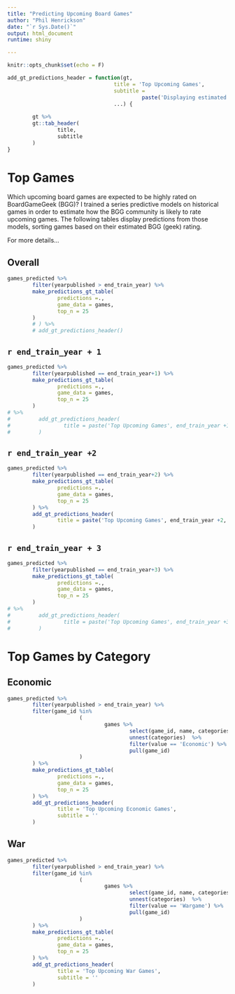 ```yaml
---
title: "Predicting Upcoming Board Games"
author: "Phil Henrickson"
date: "`r Sys.Date()`"
output: html_document
runtime: shiny

---
```


```r

knitr::opts_chunk$set(echo = F)

```


```r

add_gt_predictions_header = function(gt,
                                  title = 'Top Upcoming Games',
                                  subtitle = 
                                           paste('Displaying estimated BoardGameGeek ratings for upcoming board games. Games ranked based on estimated geek rating, which is a combination of their estimated average rating and estimated number of user ratings. Predictions from models trained on games released through', end_train_year),
                                  ...) {
        
        gt %>%
        gt::tab_header(
                title,
                subtitle
        )
}

```

# Top Games

Which upcoming board games are expected to be highly rated on BoardGameGeek (BGG)? I trained a series predictive models on historical games in order to estimate how the BGG community is likely to rate upcoming games. The following tables display predictions from those models, sorting games based on their estimated BGG (geek) rating.

For more details...

## Overall

```r

games_predicted %>%
        filter(yearpublished > end_train_year) %>%
        make_predictions_gt_table(
                predictions =.,
                game_data = games,
                top_n = 25
        )
        # ) %>%
        # add_gt_predictions_header()

```


## `r end_train_year + 1`

```r

games_predicted %>%
        filter(yearpublished == end_train_year+1) %>%
        make_predictions_gt_table(
                predictions =.,
                game_data = games,
                top_n = 25
        ) 
# %>%
#         add_gt_predictions_header(
#                 title = paste('Top Upcoming Games', end_train_year +1, sep = " - ")
#         )

```

## `r end_train_year +2`

```r

games_predicted %>%
        filter(yearpublished == end_train_year+2) %>%
        make_predictions_gt_table(
                predictions =.,
                game_data = games,
                top_n = 25
        ) %>%
        add_gt_predictions_header(
                title = paste('Top Upcoming Games', end_train_year +2, sep = " - ")
        )

```

## `r end_train_year + 3`
        
```r

games_predicted %>%
        filter(yearpublished == end_train_year+3) %>%
        make_predictions_gt_table(
                predictions =.,
                game_data = games,
                top_n = 25
        )
# %>%
#         add_gt_predictions_header(
#                 title = paste('Top Upcoming Games', end_train_year +3, sep = " - ")
#         )
```
        

# Top Games by Category

## Economic

```r

games_predicted %>%
        filter(yearpublished > end_train_year) %>%
        filter(game_id %in%
                       (
                               games %>%
                                       select(game_id, name, categories) %>%
                                       unnest(categories)  %>%
                                       filter(value == 'Economic') %>%
                                       pull(game_id)
                       )
        ) %>%
        make_predictions_gt_table(
                predictions =.,
                game_data = games,
                top_n = 25
        ) %>%
        add_gt_predictions_header(
                title = 'Top Upcoming Economic Games',
                subtitle = ''
        )

```

## War

```r

games_predicted %>%
        filter(yearpublished > end_train_year) %>%
        filter(game_id %in%
                       (
                               games %>%
                                       select(game_id, name, categories) %>%
                                       unnest(categories)  %>%
                                       filter(value == 'Wargame') %>%
                                       pull(game_id)
                       )
        ) %>%
        make_predictions_gt_table(
                predictions =.,
                game_data = games,
                top_n = 25
        ) %>%
        add_gt_predictions_header(
                title = 'Top Upcoming War Games',
                subtitle = ''
        )

```

<!-- ### Abstract -->

<!-- ```{r abstract } -->

<!-- games_predicted %>% -->
<!--         filter(yearpublished > end_train_year) %>% -->
<!--         filter(game_id %in% -->
<!--                        ( -->
<!--                                games %>% -->
<!--                                        select(game_id, name, categories) %>% -->
<!--                                        unnest(categories)  %>% -->
<!--                                        filter(value == 'Abstract Strategy') %>% -->
<!--                                        pull(game_id) -->
<!--                        ) -->
<!--         ) %>% -->
<!--         make_predictions_gt_table( -->
<!--                 predictions =., -->
<!--                 game_data = games, -->
<!--                 top_n = 25 -->
<!--         ) %>% -->
<!--         add_gt_predictions_header( -->
<!--                 title = 'Top Upcoming Abstract Games', -->
<!--                 subtitle = '' -->
<!--         ) -->


<!-- ``` -->

<!-- ### Party -->

<!-- ```{r party} -->

<!-- games_predicted %>% -->
<!--         filter(yearpublished > end_train_year) %>% -->
<!--         filter(game_id %in% -->
<!--                        ( -->
<!--                                games %>% -->
<!--                                        select(game_id, name, categories) %>% -->
<!--                                        unnest(categories)  %>% -->
<!--                                        filter(value == 'Party Game') %>% -->
<!--                                        pull(game_id) -->
<!--                        ) -->
<!--         ) %>% -->
<!--         make_predictions_gt_table( -->
<!--                 predictions =., -->
<!--                 game_data = games, -->
<!--                 top_n = 25 -->
<!--         ) %>% -->
<!--         add_gt_predictions_header( -->
<!--                 title = 'Top Upcoming Party Games' -->
<!--         ) -->

<!-- ``` -->

<!-- ### Dexterity -->

<!-- ```{r dexterity} -->

<!-- games_predicted %>% -->
<!--         filter(yearpublished > end_train_year) %>% -->
<!--         filter(game_id %in% -->
<!--                        ( -->
<!--                                games %>% -->
<!--                                        select(game_id, name, categories) %>% -->
<!--                                        unnest(categories)  %>% -->
<!--                                        filter(value == 'Action / Dexterity') %>% -->
<!--                                        pull(game_id) -->
<!--                        ) -->
<!--         ) %>% -->
<!--         make_predictions_gt_table( -->
<!--                 predictions =., -->
<!--                 game_data = games, -->
<!--                 top_n = 25 -->
<!--         ) %>% -->
<!--         add_gt_predictions_header( -->
<!--                 title = 'Top Upcoming Action / Dexterity' -->
<!--         ) -->

<!-- ``` -->

<!-- ### Two Player -->

<!-- ```{r two player} -->

<!-- games_predicted %>% -->
<!--         filter(yearpublished > end_train_year) %>% -->
<!--         filter(game_id %in% -->
<!--                        ( -->
<!--                                games %>% -->
<!--                                        select(game_id, name, families) %>% -->
<!--                                        unnest(families)  %>% -->
<!--                                        filter(family_value == 'Two Player Only Games') %>% -->
<!--                                        pull(game_id) -->
<!--                        ) -->
<!--         ) %>% -->
<!--         make_predictions_gt_table( -->
<!--                 predictions =., -->
<!--                 game_data = games, -->
<!--                 top_n = 25 -->
<!--         ) %>% -->
<!--         add_gt_predictions_header( -->
<!--                 title = 'Top Upcoming Two Player Only Games' -->
<!--         ) -->

<!-- ``` -->


<!-- ### Card -->

<!-- ```{r} -->


<!-- games_predicted %>% -->
<!--         filter(yearpublished > end_train_year) %>% -->
<!--         filter(game_id %in% -->
<!--                        ( -->
<!--                                games %>% -->
<!--                                        select(game_id, name, categories) %>% -->
<!--                                        unnest(categories)  %>% -->
<!--                                        filter(value == 'Card Game') %>% -->
<!--                                        pull(game_id) -->
<!--                        ) -->
<!--         ) %>% -->
<!--         make_predictions_gt_table( -->
<!--                 predictions =., -->
<!--                 game_data = games, -->
<!--                 top_n = 25 -->
<!--         ) %>% -->
<!--         add_gt_predictions_header( -->
<!--                 title = 'Top Upcoming Card Games' -->
<!--         ) -->

<!-- ``` -->

<!-- ### Dice -->

<!-- ```{r} -->

<!-- games_predicted %>% -->
<!--         filter(yearpublished > end_train_year) %>% -->
<!--         filter(game_id %in% -->
<!--                        ( -->
<!--                                games %>% -->
<!--                                        select(game_id, name, categories) %>% -->
<!--                                        unnest(categories)  %>% -->
<!--                                        filter(value == 'Dice') %>% -->
<!--                                        pull(game_id) -->
<!--                        ) -->
<!--         ) %>% -->
<!--         make_predictions_gt_table( -->
<!--                 predictions =., -->
<!--                 game_data = games, -->
<!--                 top_n = 25 -->
<!--         ) %>% -->
<!--         add_gt_predictions_header( -->
<!--                 title = 'Top Upcoming Dice Games' -->
<!--         ) -->


<!-- ``` -->


<!-- ## Genre -->

<!-- ### Fantasy -->

<!-- ```{r fantasy} -->

<!-- games_predicted %>% -->
<!--         filter(yearpublished > end_train_year) %>% -->
<!--         filter(game_id %in% -->
<!--                        ( -->
<!--                                games %>% -->
<!--                                        select(game_id, name, categories) %>% -->
<!--                                        unnest(categories)  %>% -->
<!--                                        filter(value == 'Fantasy') %>% -->
<!--                                        pull(game_id) -->
<!--                        ) -->
<!--         ) %>% -->
<!--         make_predictions_gt_table( -->
<!--                 predictions =., -->
<!--                 game_data = games, -->
<!--                 top_n = 25 -->
<!--         ) %>% -->
<!--         add_gt_predictions_header( -->
<!--                 title = 'Top Upcoming Fantasy Games' -->
<!--         ) -->


<!-- ``` -->


<!-- ### Science Fiction -->

<!-- ```{r sci fi} -->

<!-- games_predicted %>% -->
<!--         filter(yearpublished > end_train_year) %>% -->
<!--         filter(game_id %in% -->
<!--                        ( -->
<!--                                games %>% -->
<!--                                        select(game_id, name, categories) %>% -->
<!--                                        unnest(categories)  %>% -->
<!--                                        filter(value == 'Science Fiction') %>% -->
<!--                                        pull(game_id) -->
<!--                        ) -->
<!--         ) %>% -->
<!--         make_predictions_gt_table( -->
<!--                 predictions =., -->
<!--                 game_data = games, -->
<!--                 top_n = 25 -->
<!--         ) %>% -->
<!--         add_gt_predictions_header( -->
<!--                 title = 'Top Upcoming Science Fiction Games' -->
<!--         ) -->


<!-- ``` -->

<!-- ### Adventure -->

<!-- ```{r adventure} -->

<!-- games_predicted %>% -->
<!--         filter(yearpublished > end_train_year) %>% -->
<!--         filter(game_id %in% -->
<!--                        ( -->
<!--                                games %>% -->
<!--                                        select(game_id, name, categories) %>% -->
<!--                                        unnest(categories)  %>% -->
<!--                                        filter(value == 'Adventure') %>% -->
<!--                                        pull(game_id) -->
<!--                        ) -->
<!--         ) %>% -->
<!--         make_predictions_gt_table( -->
<!--                 predictions =., -->
<!--                 game_data = games, -->
<!--                 top_n = 25 -->
<!--         ) %>% -->
<!--         add_gt_predictions_header( -->
<!--                 title = 'Top Upcoming Adventure Games' -->
<!--         ) -->

<!-- ``` -->

<!-- ### Miniatures -->

<!-- ```{r} -->

<!-- games_predicted %>% -->
<!--         filter(yearpublished > end_train_year) %>% -->
<!--         filter(game_id %in% -->
<!--                        ( -->
<!--                                games %>% -->
<!--                                        select(game_id, name, families) %>% -->
<!--                                        unnest(families)  %>% -->
<!--                                        filter(family_value == 'Miniatures') %>% -->
<!--                                        pull(game_id) -->
<!--                        ) -->
<!--         ) %>% -->
<!--         make_predictions_gt_table( -->
<!--                 predictions =., -->
<!--                 game_data = games, -->
<!--                 top_n = 25 -->
<!--         ) %>% -->
<!--         add_gt_predictions_header( -->
<!--                 title = 'Top Upcoming Miniatures Games' -->
<!--         ) -->

<!-- ``` -->





<!-- ### Racing -->

<!-- ```{r} -->

<!-- games_predicted %>% -->
<!--         filter(yearpublished > end_train_year) %>% -->
<!--         filter(game_id %in% -->
<!--                        ( -->
<!--                                games %>% -->
<!--                                        select(game_id, name, categories) %>% -->
<!--                                        unnest(categories)  %>% -->
<!--                                        filter(value == 'Racing') %>% -->
<!--                                        pull(game_id) -->
<!--                        ) -->
<!--         ) %>% -->
<!--         make_predictions_gt_table( -->
<!--                 predictions =., -->
<!--                 game_data = games, -->
<!--                 top_n = 25 -->
<!--         ) %>% -->
<!--         add_gt_predictions_header( -->
<!--                 title = 'Top Upcoming Racing Games' -->
<!--         ) -->

<!-- ``` -->

<!-- # All Predictions -->

<!-- ```{r} -->





<!-- ``` -->

